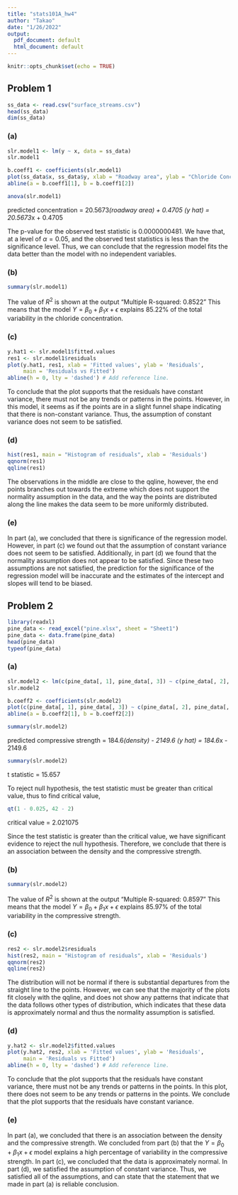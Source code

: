 ```yaml
---
title: "stats101A_hw4"
author: "Takao"
date: "1/26/2022"
output:
  pdf_document: default
  html_document: default
---
```


```r
knitr::opts_chunk$set(echo = TRUE)
```


## Problem 1

```r
ss_data <- read.csv("surface_streams.csv")
head(ss_data)
dim(ss_data)
```


### (a)

```r
slr.model1 <- lm(y ~ x, data = ss_data)
slr.model1

b.coeff1 <- coefficients(slr.model1) 
plot(ss_data$x, ss_data$y, xlab = "Roadway area", ylab = "Chloride Concentration")
abline(a = b.coeff1[1], b = b.coeff1[2]) 

anova(slr.model1)
```

predicted concentration = 20.5673*(roadway area) + 0.4705
(y hat) = 20.5673*x + 0.4705

The p-value for the observed test statistic is 0.0000000481. We have that, at a level of $\alpha = 0.05$, and the observed test statistics is less than the significance level. Thus, we can conclude that the regression model fits the data better than the model with no independent variables.


### (b)

```r
summary(slr.model1)
```

The value of $R^2$ is shown at the output "Multiple R-squared:  0.8522" This means that the model $Y = \beta_0 + \beta_1 x + \epsilon$ explains 85.22\% of the total variability in the chloride concentration.


### (c)

```r
y.hat1 <- slr.model1$fitted.values
res1 <- slr.model1$residuals
plot(y.hat1, res1, xlab = 'Fitted values', ylab = 'Residuals',
     main = 'Residuals vs Fitted')
abline(h = 0, lty = 'dashed') # Add reference line.
```

To conclude that the plot supports that the residuals have constant variance, there must not be any trends or patterns in the points. However, in this model, it seems as if the points are in a slight funnel shape indicating that there is non-constant variance. Thus, the assumption of constant variance does not seem to be satisfied.


### (d)

```r
hist(res1, main = "Histogram of residuals", xlab = 'Residuals')
qqnorm(res1) 
qqline(res1)
```


The observations in the middle are close to the qqline, however, the end points branches out towards the extreme which does not support the normality assumption in the data, and the way the points are distributed along the line makes the data seem to be more uniformly distributed.


### (e)
In part (a), we concluded that there is significance of the regression model. However, in part (c) we found out that the assumption of constant variance does not seem to be satisfied. Additionally, in part (d) we found that the normality assumption does not appear to be satisfied. 
Since these two assumptions are not satisfied, the prediction for the significance of the regression model will be inaccurate and the estimates of the intercept and slopes will tend to be biased.


## Problem 2

```r
library(readxl)
pine_data <- read_excel("pine.xlsx", sheet = "Sheet1")
pine_data <- data.frame(pine_data)
head(pine_data)
typeof(pine_data)
```

### (a)

```r
slr.model2 <- lm(c(pine_data[, 1], pine_data[, 3]) ~ c(pine_data[, 2], pine_data[, 4]))
slr.model2

b.coeff2 <- coefficients(slr.model2) 
plot(c(pine_data[, 1], pine_data[, 3]) ~ c(pine_data[, 2], pine_data[, 4]), xlab = "Density", ylab = "Compressive Strengt")
abline(a = b.coeff2[1], b = b.coeff2[2]) 

summary(slr.model2) 

```

predicted compressive strength = 184.6*(density) - 2149.6
(y hat) = 184.6*x - 2149.6

```r
summary(slr.model2)
```

t statistic = 15.657

To reject null hypothesis, the test statistic must be greater than critical value, thus to find critical value,

```r
qt(1 - 0.025, 42 - 2)
```

critical value = 2.021075

Since the test statistic is  greater than the critical value, we have significant evidence to reject the null hypothesis. 
Therefore, we conclude that there is an association between the density and the compressive strength. 


### (b)

```r
summary(slr.model2)
```
The value of $R^2$ is shown at the output "Multiple R-squared:  0.8597" This means that the model $Y = \beta_0 + \beta_1 x + \epsilon$ explains 85.97\% of the total variability in the compressive strength.

### (c)

```r
res2 <- slr.model2$residuals
hist(res2, main = "Histogram of residuals", xlab = 'Residuals')
qqnorm(res2) 
qqline(res2)
```
The distribution will not be normal if there is substantial departures from the straight line to the points. However, we can see that the majority of the plots fit closely with the qqline, and does not show any patterns that indicate that the data follows other types of distribution, which indicates that these data is approximately normal and thus the normality assumption is satisfied. 


### (d)

```r
y.hat2 <- slr.model2$fitted.values
plot(y.hat2, res2, xlab = 'Fitted values', ylab = 'Residuals',
     main = 'Residuals vs Fitted')
abline(h = 0, lty = 'dashed') # Add reference line.
```

To conclude that the plot supports that the residuals have constant variance, there must not be any trends or patterns in the points.
In this plot, there does not seem to be any trends or patterns in the points. 
We conclude that the plot supports that the residuals have constant variance.


### (e)

In part (a), we concluded that there is an association between the density and the compressive strength. 
We concluded from part (b) that the  $Y = \beta_0 + \beta_1 x + \epsilon$ model explains a high percentage of variability in the compressive strength. In part (c), we concluded that the data is approximately normal. In part (d), we satisfied the assumption of constant variance. Thus, we satisfied all of the assumptions, and can state that the statement that we made in part (a) is reliable conclusion. 
